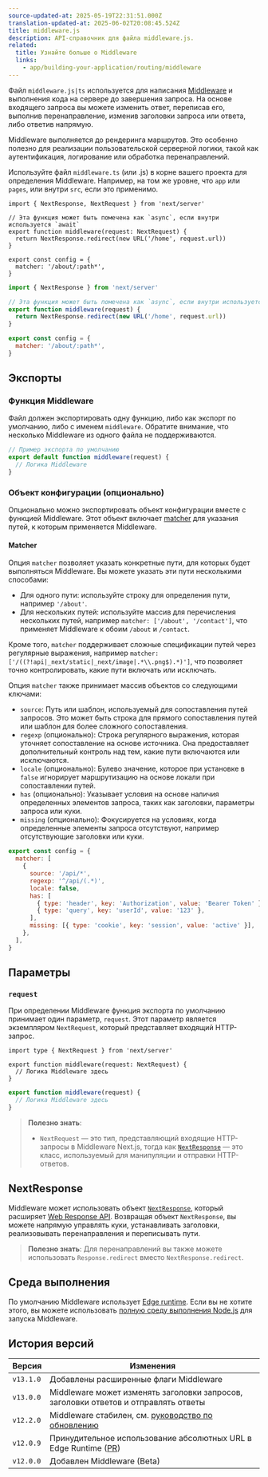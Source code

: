 ```yaml
---
source-updated-at: 2025-05-19T22:31:51.000Z
translation-updated-at: 2025-06-02T20:08:45.524Z
title: middleware.js
description: API-справочник для файла middleware.js.
related:
  title: Узнайте больше о Middleware
  links:
    - app/building-your-application/routing/middleware
---
```


Файл `middleware.js|ts` используется для написания [Middleware](/docs/app/building-your-application/routing/middleware) и выполнения кода на сервере до завершения запроса. На основе входящего запроса вы можете изменить ответ, переписав его, выполнив перенаправление, изменив заголовки запроса или ответа, либо ответив напрямую.

Middleware выполняется до рендеринга маршрутов. Это особенно полезно для реализации пользовательской серверной логики, такой как аутентификация, логирование или обработка перенаправлений.

Используйте файл `middleware.ts` (или .js) в корне вашего проекта для определения Middleware. Например, на том же уровне, что `app` или `pages`, или внутри `src`, если это применимо.

```tsx filename="middleware.ts" switcher
import { NextResponse, NextRequest } from 'next/server'

// Эта функция может быть помечена как `async`, если внутри используется `await`
export function middleware(request: NextRequest) {
  return NextResponse.redirect(new URL('/home', request.url))
}

export const config = {
  matcher: '/about/:path*',
}
```

```js filename="middleware.js" switcher
import { NextResponse } from 'next/server'

// Эта функция может быть помечена как `async`, если внутри используется `await`
export function middleware(request) {
  return NextResponse.redirect(new URL('/home', request.url))
}

export const config = {
  matcher: '/about/:path*',
}
```

## Экспорты

### Функция Middleware

Файл должен экспортировать одну функцию, либо как экспорт по умолчанию, либо с именем `middleware`. Обратите внимание, что несколько Middleware из одного файла не поддерживаются.

```js filename="middleware.js"
// Пример экспорта по умолчанию
export default function middleware(request) {
  // Логика Middleware
}
```

### Объект конфигурации (опционально)

Опционально можно экспортировать объект конфигурации вместе с функцией Middleware. Этот объект включает [matcher](#matcher) для указания путей, к которым применяется Middleware.

#### Matcher

Опция `matcher` позволяет указать конкретные пути, для которых будет выполняться Middleware. Вы можете указать эти пути несколькими способами:

- Для одного пути: используйте строку для определения пути, например `'/about'`.
- Для нескольких путей: используйте массив для перечисления нескольких путей, например `matcher: ['/about', '/contact']`, что применяет Middleware к обоим `/about` и `/contact`.

Кроме того, `matcher` поддерживает сложные спецификации путей через регулярные выражения, например `matcher: ['/((?!api|_next/static|_next/image|.*\\.png$).*)']`, что позволяет точно контролировать, какие пути включать или исключать.

Опция `matcher` также принимает массив объектов со следующими ключами:

- `source`: Путь или шаблон, используемый для сопоставления путей запросов. Это может быть строка для прямого сопоставления путей или шаблон для более сложного сопоставления.
- `regexp` (опционально): Строка регулярного выражения, которая уточняет сопоставление на основе источника. Она предоставляет дополнительный контроль над тем, какие пути включаются или исключаются.
- `locale` (опционально): Булево значение, которое при установке в `false` игнорирует маршрутизацию на основе локали при сопоставлении путей.
- `has` (опционально): Указывает условия на основе наличия определенных элементов запроса, таких как заголовки, параметры запроса или куки.
- `missing` (опционально): Фокусируется на условиях, когда определенные элементы запроса отсутствуют, например отсутствующие заголовки или куки.

```js filename="middleware.js"
export const config = {
  matcher: [
    {
      source: '/api/*',
      regexp: '^/api/(.*)',
      locale: false,
      has: [
        { type: 'header', key: 'Authorization', value: 'Bearer Token' },
        { type: 'query', key: 'userId', value: '123' },
      ],
      missing: [{ type: 'cookie', key: 'session', value: 'active' }],
    },
  ],
}
```

## Параметры

### `request`

При определении Middleware функция экспорта по умолчанию принимает один параметр, `request`. Этот параметр является экземпляром `NextRequest`, который представляет входящий HTTP-запрос.

```tsx filename="middleware.ts" switcher
import type { NextRequest } from 'next/server'

export function middleware(request: NextRequest) {
  // Логика Middleware здесь
}
```

```js filename="middleware.js" switcher
export function middleware(request) {
  // Логика Middleware здесь
}
```

> **Полезно знать**:
>
> - `NextRequest` — это тип, представляющий входящие HTTP-запросы в Middleware Next.js, тогда как [`NextResponse`](#nextresponse) — это класс, используемый для манипуляции и отправки HTTP-ответов.

## NextResponse

Middleware может использовать объект [`NextResponse`](/docs/app/building-your-application/routing/middleware#nextresponse), который расширяет [Web Response API](https://developer.mozilla.org/en-US/docs/Web/API/Response). Возвращая объект `NextResponse`, вы можете напрямую управлять куки, устанавливать заголовки, реализовывать перенаправления и переписывать пути.

> **Полезно знать**: Для перенаправлений вы также можете использовать `Response.redirect` вместо `NextResponse.redirect`.

## Среда выполнения

По умолчанию Middleware использует [Edge runtime](/docs/app/api-reference/edge). Если вы не хотите этого, вы можете использовать [полную среду выполнения Node.js](/blog/next-15-2#nodejs-middleware-experimental) для запуска Middleware.

## История версий

| Версия    | Изменения                                                                                       |
| --------- | --------------------------------------------------------------------------------------------- |
| `v13.1.0` | Добавлены расширенные флаги Middleware                                                               |
| `v13.0.0` | Middleware может изменять заголовки запросов, заголовки ответов и отправлять ответы                   |
| `v12.2.0` | Middleware стабилен, см. [руководство по обновлению](/docs/messages/middleware-upgrade-guide) |
| `v12.0.9` | Принудительное использование абсолютных URL в Edge Runtime ([PR](https://github.com/vercel/next.js/pull/33410))    |
| `v12.0.0` | Добавлен Middleware (Beta)                                                                       |